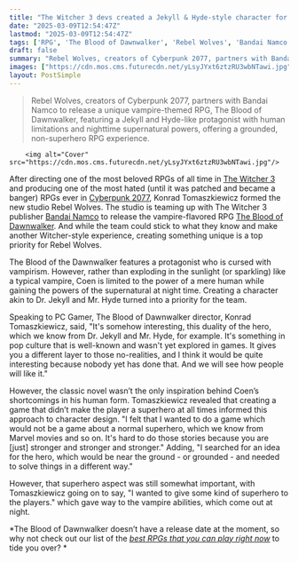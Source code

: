 ```yaml
---
title: "The Witcher 3 devs created a Jekyll & Hyde-style character for their new vampire RPG 'because nobody yet has done that'"
date: "2025-03-09T12:54:47Z"
lastmod: "2025-03-09T12:54:47Z"
tags: ['RPG', 'The Blood of Dawnwalker', 'Rebel Wolves', 'Bandai Namco', 'Vampire', 'Action RPG', 'PC']
draft: false
summary: "Rebel Wolves, creators of Cyberpunk 2077, partners with Bandai Namco to release a unique vampire-themed RPG, The Blood of Dawnwalker, featuring a Jekyll and Hyde-like protagonist with human limitations and nighttime supernatural powers, offering a grounded, non-superhero RPG experience."
images: ["https://cdn.mos.cms.futurecdn.net/yLsyJYxt6ztzRU3wbNTawi.jpg"]
layout: PostSimple
---
```

> Rebel Wolves, creators of Cyberpunk 2077, partners with Bandai Namco to release a unique vampire-themed RPG, The Blood of Dawnwalker, featuring a Jekyll and Hyde-like protagonist with human limitations and nighttime supernatural powers, offering a grounded, non-superhero RPG experience.


        <img alt="Cover" src="https://cdn.mos.cms.futurecdn.net/yLsyJYxt6ztzRU3wbNTawi.jpg"/>
        
After directing one of the most beloved RPGs of all time in [The Witcher 3](https://www.gamesradar.com/the-witcher-3-wild-hunt/) and producing one of the most hated (until it was patched and became a banger) RPGs ever in [Cyberpunk 2077](https://www.gamesradar.com/cyberpunk-2077/), Konrad Tomaszkiewicz formed the new studio Rebel Wolves. The studio is teaming up with The Witcher 3 publisher [Bandai Namco](https://www.gamesradar.com/tag/bandai-namco/) to release the vampire-flavored RPG [The Blood of Dawnwalker](https://www.gamesradar.com/the-blood-of-dawnwalker-guide/). And while the team could stick to what they know and make another Witcher-style experience, creating something unique is a top priority for Rebel Wolves.

The Blood of the Dawnwalker features a protagonist who is cursed with vampirism. However, rather than exploding in the sunlight (or sparkling) like a typical vampire, Coen is limited to the power of a mere human while gaining the powers of the supernatural at night time. Creating a character akin to Dr. Jekyll and Mr. Hyde turned into a priority for the team.

Speaking to PC Gamer, The Blood of Dawnwalker director, Konrad Tomaszkiewicz, said, "It's somehow interesting, this duality of the hero, which we know from Dr. Jekyll and Mr. Hyde, for example. It's something in pop culture that is well-known and wasn't yet explored in games. It gives you a different layer to those no-realities, and I think it would be quite interesting because nobody yet has done that. And we will see how people will like it."

However, the classic novel wasn’t the only inspiration behind Coen’s shortcomings in his human form. Tomaszkiewicz revealed that creating a game that didn’t make the player a superhero at all times informed this approach to character design. "I felt that I wanted to do a game which would not be a game about a normal superhero, which we know from Marvel movies and so on. It's hard to do those stories because you are [just] stronger and stronger and stronger." Adding, "I searched for an idea for the hero, which would be near the ground - or grounded - and needed to solve things in a different way."

However, that superhero aspect was still somewhat important, with Tomaszkiewicz going on to say, "I wanted to give some kind of superhero to the players." which gave way to the vampire abilities, which come out at night.

*The Blood of Dawnwalker doesn’t have a release date at the moment, so why not check out our list of the *[<u><em>best RPGs that you can play right now</em></u>](https://www.gamesradar.com/best-rpg-games/)* to tide you over? *
        